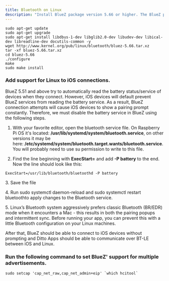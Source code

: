 ```yaml
---
title: Bluetooth on Linux
description: "Install BlueZ package version 5.66 or higher. The BlueZ package is the official Linux stack and provides all the modules you’ll need to enable data sync with Bluetooth Low Energy (LE)."
---
```


```Shell Shell
sudo apt-get update
sudo apt-get upgrade
sudo apt-get install libdbus-1-dev libglib2.0-dev libudev-dev libical-dev libreadline-dev docutils-common -y
wget http://www.kernel.org/pub/linux/bluetooth/bluez-5.66.tar.xz
tar -xf bluez-5.66.tar.xz
cd bluez-5.66
./configure
make
sudo make install
```

### Add support for Linux to iOS connections.

BlueZ 5.51 and above try to automatically read the battery status/service of devices when they connect. However, iOS devices will default prevent BlueZ services from reading the battery service. As a result, BlueZ connection attempts will cause iOS devices to show a pairing prompt constantly. Therefore, we must disable the battery service in BlueZ using the following steps.

1.  With your favorite editor, open the bluetooth service file. On Raspberry Pi OS it's located: **/usr/lib/systemd/system/bluetooth.service**, on other versions it may be here: **/etc/systemd/system/bluetooth.target.wants/bluetooth.service**. You will probably need to use su permission to write to this file.

2.  Find the line beginning with **ExecStart=** and add **-P battery** to the end. Now the line should look like this:

```Shell Shell
ExecStart=/usr/lib/bluetooth/bluetoothd -P battery
```

3\. Save the file

4\. Run sudo systemctl daemon-reload and sudo systemctl restart bluetoothto apply changes to the Bluetooth service.

5\. Linux’s Bluetooth system aggressively prefers classic Bluetooth (BR/EDR) mode when it encounters a Mac - this results in both the pairing popups and intermittent sync. Before running your app, you can prevent this with a little Bluetooth configuration on your Linux machines.

After that, BlueZ should be able to connect to iOS devices without prompting and Ditto Apps should be able to communicate over BT-LE between iOS and Linux.

### Run the following command to set BlueZ' support for multiple advertisements.

```Shell Shell
sudo setcap 'cap_net_raw,cap_net_admin+eip' `which hcitool`
```
